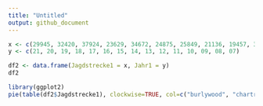 ```yaml
---
title: "Untitled"
output: github_document
---
```

```r

x <- c(29945, 32420, 37924, 23629, 34672, 24875, 25849, 21136, 19457, 31712, 16974, 23761, 16730, 25422, 18403 )
y <- c(21, 20, 19, 18, 17, 16, 15, 14, 13, 12, 11, 10, 09, 08, 07)

df2 <- data.frame(Jagdstrecke1 = x, Jahr1 = y)
df2

```

```r
library(ggplot2)
pie(table(df2$Jagdstrecke1), clockwise=TRUE, col=c("burlywood", "chartreuse", "grey", "yellow", "green", "brown2", "lightgrey", "lightpink2", "lightsalmon3", "lightskyblue3"))
```